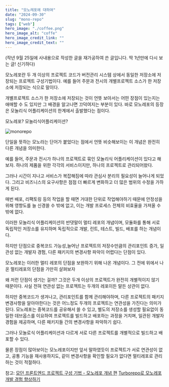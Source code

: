 ```yaml
---
title: "모노레포에 대하여"
date: "2024-09-30"
slug: "mono-repo"
tags: ["web"]
hero_image: "./coffee.png"
hero_image_alt: "coffe"
hero_image_credit_link: ""
hero_image_credit_text: ""
---
```


(작년 9월 25일에 사내용으로 작성한 글을 재가공하여 쓴 글입니다. 딱 1년만에 다시 보는 글! 신기하다)

모노레포란 두 개 이상의 프로젝트 코드가 버전관리 시스템 상에서 동일한 저장소에 저장되는 프로젝트 구성기법이다.
예를 들어 주문과 전시의 개별프로젝트 소스가 한 저장소에 저장되는 식으로 말이다.

개별프로젝트 소스가 한 저장소에 저장되는 것이 언뜻 보아서는 어떤 장점이 있는지는 애매할 수 도 있지만 그 배경을 알고나면 끄덕여지는 부분이 있다.
바로 모노레포의 등장은 모놀리식 어플리케이션의 한계에서 출발했다는 점이다.

모노레포? 모놀리식어플리케이션?

![monorepo](monorepo.png)

단일을 뜻하는 모노라는 단어가 붙었다는 점에서 언뜻 비슷해보이는 이 개념은 완전히 다른 개념을 의미한다.

예를 들어, 주문과 전시가 하나의 프로젝트로 묶인 모놀리식 어플리케이션이 있다고 해보자.
하나의 제품을 위한 각각의 서비스이지만, 하나의 프로젝트로 관리되어왔다.

그러나 시간이 지나고 서비스가 복잡해짐에 따라 관심사 분리의 필요성이 늘어나게 되었다.
그리고 비즈니스의 요구사항은 점점 더 빠르게 변화하고 더 많은 범위의 수정을 가하게 된다.

매번 배포, 리팩토링 등의 작업을 할 때면 거대한 단위로 작업해야하기 때문에 안정성을 위해 영향도를 늘 신경쓸 수 밖에 없고,
이는 개발 프로세스 전체의 비효율을 가져올 수 밖에 없다.

이러한 모놀리식 어플리케이션의 반댓말이 멀티 레포의 개념이며, 모듈화를 통해 서로 독립적인 저장소를 유지하며 독립적으로 개발, 린트, 테스트, 빌드, 배포를 하는 개념이다.

하지만 단점으로
중복코드 가능성,늘어난 프로젝트의 저장수만큼의 관리포인트 증가, 일관성 없는 개발자 경험, 다른 패키지의 변경사항 파악이 어렵다는 단점이 있다.

모노레포는 이러한 멀티 레포의 단점을 보완하기 위해 나온 개념이다. 그 전에 위에서 나온 멀티레포의 단점을 가만히 살펴보자

왜 저런 단점이 생기는 걸까?
그것은 두개 이상의 프로젝트가 완전히 개별적이지 않기 때문이다.
사실 전혀 연관성 없는 프로젝트는 두개의 레포이든 말든 상관이 없다.

하지만 중복코드가 생겨나고, 관리포인트를 함께 관리해야하며, 다른 프로젝트의 패키지 변경사항을 알아야한다는 것은 어느정도 두개의 프로젝트는 연관성을 가진다는 의미가 된다.
모노레포는 중복코드를 공유해서 쓸 수 있고, 별도의 저장소를 생성할 필요없이 동일한 데브옵스를 이요하여 프로젝트를 빌드하고 배포하는 과정을 거치며, 일관된 개발자 경험을 제공하며, 다른 패키지들 간의 변경사항을 파악하기 쉽다.

그러나 모놀로식 어플리케이션과 다르게 서로 다른 프로젝트를 개별적으로 빌드하고 배포할 수 있다.

물론 장점이 많아보이는 모노레포이지만 앞서 말하였듯이 프로젝트가 서로 연관성이 없고, 공통 기능을 재사용하지도, 같이 변경사항을 확인할 필요가 없다면 멀티레포로 관리하는 것이 적절하다.

참고:
[모던 프론트엔드 프로젝트 구성 기법 - 모노레포 개념 편](https://d2.naver.com/helloworld/0923884)
[Turborepo로 모노레포 개발 경험 향상하기](https://engineering.linecorp.com/ko/blog/monorepo-with-turborepo)
